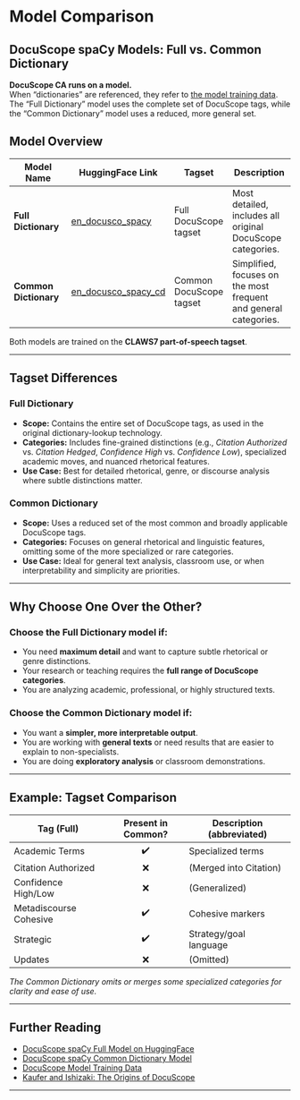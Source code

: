 # Model Comparison  {.unnumbered}

## DocuScope spaCy Models: Full vs. Common Dictionary

::: {.callout-important}
**DocuScope CA runs on a model.**  
When "dictionaries" are referenced, they refer to [the model training data](https://huggingface.co/datasets/browndw/docusco-spacy-training).  
The "Full Dictionary" model uses the complete set of DocuScope tags, while the "Common Dictionary" model uses a reduced, more general set.
:::

## Model Overview

| Model Name | HuggingFace Link | Tagset | Description |
|------------|------------------|--------|-------------|
| **Full Dictionary** | [en_docusco_spacy](https://huggingface.co/browndw/en_docusco_spacy) | Full DocuScope tagset | Most detailed, includes all original DocuScope categories. |
| **Common Dictionary** | [en_docusco_spacy_cd](https://huggingface.co/browndw/en_docusco_spacy_cd) | Common DocuScope tagset | Simplified, focuses on the most frequent and general categories. |

Both models are trained on the **CLAWS7 part-of-speech tagset**.

---

## Tagset Differences

### Full Dictionary

- **Scope:** Contains the entire set of DocuScope tags, as used in the original dictionary-lookup technology.
- **Categories:** Includes fine-grained distinctions (e.g., *Citation Authorized* vs. *Citation Hedged*, *Confidence High* vs. *Confidence Low*), specialized academic moves, and nuanced rhetorical features.
- **Use Case:** Best for detailed rhetorical, genre, or discourse analysis where subtle distinctions matter.

### Common Dictionary

- **Scope:** Uses a reduced set of the most common and broadly applicable DocuScope tags.
- **Categories:** Focuses on general rhetorical and linguistic features, omitting some of the more specialized or rare categories.
- **Use Case:** Ideal for general text analysis, classroom use, or when interpretability and simplicity are priorities.

---

## Why Choose One Over the Other?

### Choose the **Full Dictionary** model if:

- You need **maximum detail** and want to capture subtle rhetorical or genre distinctions.
- Your research or teaching requires the **full range of DocuScope categories**.
- You are analyzing academic, professional, or highly structured texts.

### Choose the **Common Dictionary** model if:

- You want a **simpler, more interpretable output**.
- You are working with **general texts** or need results that are easier to explain to non-specialists.
- You are doing **exploratory analysis** or classroom demonstrations.

---

## Example: Tagset Comparison

| Tag (Full)              | Present in Common? | Description (abbreviated) |
|-------------------------|:------------------:|---------------------------|
| Academic Terms          | ✔️                 | Specialized terms         |
| Citation Authorized     | ❌                 | (Merged into Citation)    |
| Confidence High/Low     | ❌                 | (Generalized)             |
| Metadiscourse Cohesive  | ✔️                 | Cohesive markers          |
| Strategic               | ✔️                 | Strategy/goal language    |
| Updates                 | ❌                 | (Omitted)                 |

*The Common Dictionary omits or merges some specialized categories for clarity and ease of use.*

---

## Further Reading

- [DocuScope spaCy Full Model on HuggingFace](https://huggingface.co/browndw/en_docusco_spacy)
- [DocuScope spaCy Common Dictionary Model](https://huggingface.co/browndw/en_docusco_spacy_cd)
- [DocuScope Model Training Data](https://huggingface.co/datasets/browndw/docusco-spacy-training)
- [Kaufer and Ishizaki: The Origins of DocuScope](../about/kaufer-ishizaki.qmd)

---
